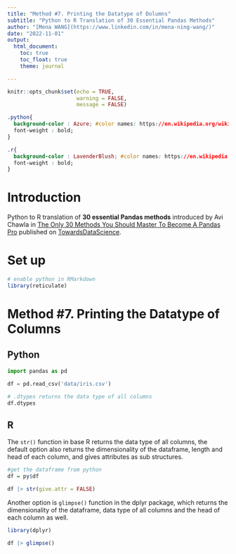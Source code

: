 ```yaml
---
title: "Method #7. Printing the Datatype of Dolumns"
subtitle: "Python to R Translation of 30 Essential Pandas Methods"
author: "[Mena WANG](https://www.linkedin.com/in/mena-ning-wang/)"
date: "2022-11-01"
output: 
  html_document:
    toc: true
    toc_float: true
    theme: journal

---
```


```r
knitr::opts_chunk$set(echo = TRUE,
                      warning = FALSE,
                      message = FALSE)
```


```css

.python{
  background-color : Azure; #color names: https://en.wikipedia.org/wiki/Web_colors
  font-weight : bold;
}

.r{
  background-color : LavenderBlush; #color names: https://en.wikipedia.org/wiki/Web_colors
  font-weight : bold;
}

```

# Introduction

Python to R translation of **30 essential Pandas methods** introduced by Avi Chawla in [The Only 30 Methods You Should Master To Become A Pandas Pro](https://towardsdatascience.com/the-only-30-methods-you-should-master-to-become-a-pandas-pro-749795084bb2) published on [TowardsDataScience](https://towardsdatascience.com/).

# Set up

```r
# enable python in RMarkdown
library(reticulate)

```

# Method #7. Printing the Datatype of Columns

## Python

```python
import pandas as pd

df = pd.read_csv('data/iris.csv')

# .dtypes returns the data type of all columns
df.dtypes

```


## R

The `str()` function in base R returns the data type of all columns, the default option also returns the dimensionality of the dataframe, length and head of each column, and gives attributes as sub structures. 

```r
#get the dataframe from python
df = py$df

df |> str(give.attr = FALSE)
```

Another option is `glimpse()` function in the dplyr package, which returns the dimensionality of the dataframe, data type of all columns and the head of each column as well.

```r

library(dplyr)

df |> glimpse()

```


